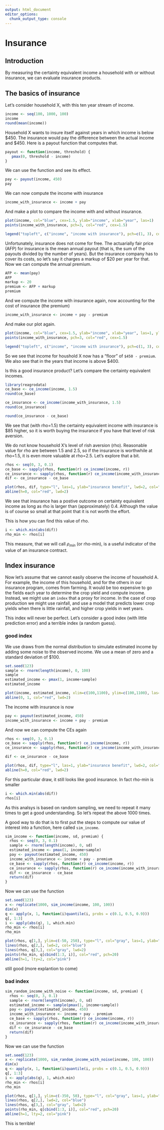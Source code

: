 ```yaml
---
output: html_document
editor_options: 
  chunk_output_type: console
---
```

# Insurance

## Introduction

By measuring the certainty equivalent income a household with or without insurance, we can evaluate insurance products. 

## The basics of insurance 

Let's consider household X, with this ten year stream of income.

```r
income <- seq(100, 1000, 100)
income
round(mean(income))
```

Household X wants to insure itself against years in which income is below $450. The insurance would pay the difference between the actual income and $450. Here is a payout function that computes that.

```r
payout <- function(income, threshold) {
   pmax(0, threshold - income) 
}
```

We can use the function and see its effect. 

```r
pay <- payout(income, 450)
pay
```

We can now compute the income with insurance 

```r
income_with_insurance <- income + pay
```

And make a plot to compare the income with and without insurance.

```r
plot(income, col="blue", cex=1.5, ylab="income", xlab="year", las=1)
points(income_with_insurance, pch=3, col="red", cex=1.5)

legend("topleft", c("income", "income with insurance"), pch=c(1, 3), col=c("blue", "red"))
```

Unfortunately, insurance does not come for free. The actuarially fair price (AFP) for insurance is the mean annual payout (that is, the sum of the payouts divided by the number of years). But the insurance company has to cover its costs, so let's say it charges a markup of $20 per year for that. Now we can compute the annual premium.

```r
AFP <- mean(pay)
AFP
markup <- 20
premium <- AFP + markup
premium
```

And we compute the income with insurance again, now accounting for the cost of insurance (the premium)

```r
income_with_insurance <- income + pay - premium
```

And make our plot again.

```r
plot(income, col="blue", cex=1.5, ylab="income", xlab="year", las=1, ylim=c(0,1100))
points(income_with_insurance, pch=3, col="red", cex=1.5)

legend("topleft", c("income", "income with insurance"), pch=c(1, 3), col=c("blue", "red"))
```

So we see that income for houshold X now has a "floor" of `$450 - premium`. We also see that in the years that income is above $400. 

Is this a good insurance product? Let's compare the certainty equivalent incomes. 

```r
library(reagrodata)
ce_base <- ce_income(income, 1.5)
round(ce_base)

ce_insurance <- ce_income(income_with_insurance, 1.5)
round(ce_insurance)

round(ce_insurance - ce_base)
```

We see that (with rho=1.5) the certainty equivalent income with insurance is $85 higher, so it is worth buying the insurance if you have that level of risk aversion. 

We do not know household X's level of rish aversion (rho). Reasonable value for rho are between 1.5 and 2.5, so if the insurance is worthwhile at rho=1.5, it is even more valuable at rho=2.5. Let's explore that a bit. 


```r
rhos <- seq(0, 3, 0.1)
ce_base <- sapply(rhos, function(r) ce_income(income, r))
ce_insurance <- sapply(rhos, function(r) ce_income(income_with_insurance, r))
dif <- ce_insurance - ce_base

plot(rhos, dif, type="l", las=1, ylab="insurance benefit", lwd=2, col="blue")
abline(h=0, col="red", lwd=2)
```

We see that insurance has a postive outcome on certainty equivalent income as long as rho is larger than (approximately) 0.4. Although the value is of course so small at that point that it is not worth the effort.  

This is how you can find this value of rho.

```r
i <- which.min(abs(dif))
rho_min <- rhos[i]
```

This measure, that we will call $\rho_{min}$ (or rho-min), is a useful indicator of the value of an insurance contract.

## Index insurance 

Now let's assume that we cannot easily observe the income of household A. For example, the income of this household, and for the others in our insurance program, comes from farming. It would be too expensive to go the fields each year to determine the crop yield and compute income. Instead, we might use an `index` that a proxy for income. In the case of crop production we might use rainfall, and use a model that predicts lower crop yields when there is little rainfall, and higher crop yields in wet years. 

This index will never be perfect. Let's consider a good index (with little prediction error) and a terrible index (a random guess).

### good index

We use draws from the normal distribution to simulate estimated income by adding some noise to the observed income. We use a mean of zero and a standard deviation of $100.

```r
set.seed(123)
sample <- rnorm(length(income), 0, 100)
sample
estimated_income <- pmax(1, income+sample)
estimated_income

plot(income, estimated_income, xlim=c(100,1100), ylim=c(100,1100), las=1, col="blue", pch=20, cex=1.5)
abline(0, 1, col="red", lwd=2)
```

The income with insurance is now 

```r
pay <- payout(estimated_income, 450)
income_with_insurance <- income + pay - premium
```

And now we can compute the CEs again

```r
rhos <- seq(0, 3, 0.1)
ce_base <- sapply(rhos, function(r) ce_income(income, r))
ce_insurance <- sapply(rhos, function(r) ce_income(income_with_insurance, r))

dif <- ce_insurance - ce_base

plot(rhos, dif, type="l", las=1, ylab="insurance benefit", lwd=2, col="blue")
abline(h=0, col="red", lwd=2)

```

For this particular draw, it still looks like good insurance. In fact rho-min is smaller 

```r
i <- which.min(abs(dif))
rhos[i]
```

As this analsys is based on random sampling, we need to repeat it many times to get a good understanding. So let's repeat the above 1000 times. 

A good way to do that is to first put the steps to compute our value of interest into a function, here called `sim_income`.

```r
sim_income <- function(income, sd, premium) {
  rhos <- seq(0, 3, 0.1)
  sample <- rnorm(length(income), 0, sd)
  estimated_income <- pmax(1, income+sample)
  pay <- payout(estimated_income, 450)
  income_with_insurance <- income + pay - premium
  ce_base <- sapply(rhos, function(r) ce_income(income, r))
  ce_insurance <- sapply(rhos, function(r) ce_income(income_with_insurance, r))
  dif <- ce_insurance - ce_base
  return(dif)
}
```

Now we can use the function

```r
set.seed(123)
x <- replicate(1000, sim_income(income, 100, 100))
dim(x)
q <- apply(x, 1, function(i)quantile(i, probs = c(0.1, 0.5, 0.9)))
q[, 1:3]
i <- apply(abs(q), 1, which.min)
rho_min <- rhos[i]
rho_min
```


```r
plot(rhos, q[1,], ylim=c(-50, 250), type="l", col="gray", las=1, ylab="benefit from insurance ($)", lwd=2)
lines(rhos, q[2,], lwd=2, col="blue")
lines(rhos, q[3,], col="gray", lwd=2)
points(rho_min, q[cbind(1:3, i)], col="red", pch=20)
abline(h=1, lty=2, col="pink")
```

still good (more explantion to come)


### bad index


```r
sim_random_income_with_noise <- function(income, sd, premium) {
  rhos <- seq(0, 3, 0.1)
  sample <- rnorm(length(income), 0, sd)
  estimated_income <- sample(pmax(1, income+sample))
  pay <- payout(estimated_income, 450)
  income_with_insurance <- income + pay - premium
  ce_base <- sapply(rhos, function(r) ce_income(income, r))
  ce_insurance <- sapply(rhos, function(r) ce_income(income_with_insurance, r))
  dif <- ce_insurance - ce_base
  return(dif)
}
```

Now we can use the function

```r
set.seed(123)
x <- replicate(1000, sim_random_income_with_noise(income, 100, 100))
dim(x)
q <- apply(x, 1, function(i)quantile(i, probs = c(0.1, 0.5, 0.9)))
q[, 1:3]
i <- apply(abs(q), 1, which.min)
rho_min <- rhos[i]
rho_min
```

```r
plot(rhos, q[1,], ylim=c(-350, 50), type="l", col="gray", las=1, ylab="benefit from insurance ($)", lwd=2)
lines(rhos, q[2,], lwd=2, col="blue")
lines(rhos, q[3,], col="gray", lwd=2)
points(rho_min, q[cbind(1:3, i)], col="red", pch=20)
abline(h=1, lty=2, col="pink")
```


This is terrible!


